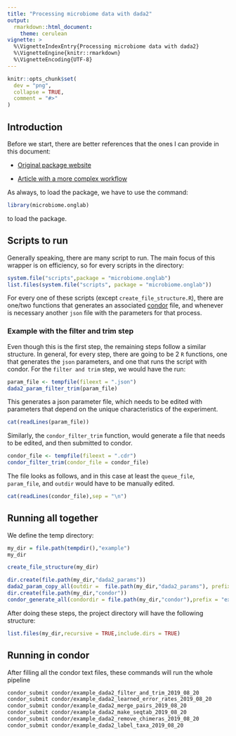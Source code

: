 ```yaml
---
title: "Processing microbiome data with dada2"
output:
  rmarkdown::html_document:
    theme: cerulean
vignette: >
  %\VignetteIndexEntry{Processing microbiome data with dada2}
  %\VignetteEngine{knitr::rmarkdown}
  %\VignetteEncoding{UTF-8}
---
```


```r
knitr::opts_chunk$set(
  dev = "png",
  collapse = TRUE,
  comment = "#>"
)
```

## Introduction

Before we start, there are better references that the ones I can provide in this document:

* [Original package website](https://benjjneb.github.io/dada2/)

* [Article with a more complex workflow](https://f1000research.com/articles/5-1492/v2)

As always, to load the package, we have to use the command:

```r
library(microbiome.onglab)
```

to load the package.

## Scripts to run

Generally speaking, there are many script to run. The main focus of this wrapper is on efficiency, so for every scripts in the directory:

```r

system.file("scripts",package = "microbiome.onglab")
list.files(system.file("scripts", package = "microbiome.onglab"))

```

For every one of these scripts (except `create_file_structure.R`), there are one/two functions that generates an associated [condor](https://research.cs.wisc.edu/htcondor/) file, and whenever is necessary another `json` file with the parameters for that process.

### Example with the filter and trim step

Even though this is the first step, the remaining steps follow a similar structure. In general, for every step, there are going to be 2 `R` functions, one that generates the `json` parameters, and one that runs the script with condor. For the `filter and trim` step, we would have the run:

```r
param_file <- tempfile(fileext = ".json")
dada2_param_filter_trim(param_file)
```

This generates a json parameter file, which needs to be edited with parameters that depend on the unique characteristics of the experiment.

```r

cat(readLines(param_file))

```

Similarly, the `condor_filter_trim` function, would generate a file that needs to be edited, and then submitted to condor.

```r
condor_file <- tempfile(fileext = ".cdr")
condor_filter_trim(condor_file = condor_file)

```

The file looks as follows, and in this case at least the `queue_file`, `param_file`, and `outdir` would have to be manually edited.

```r

cat(readLines(condor_file),sep = "\n")

```

## Running all together

We define the temp directory:

```r

my_dir = file.path(tempdir(),"example")
my_dir

create_file_structure(my_dir)

dir.create(file.path(my_dir,"dada2_params"))
dada2_param_copy_all(outdir =  file.path(my_dir,"dada2_params"), prefix = "example")
dir.create(file.path(my_dir,"condor"))
condor_generate_all(condordir = file.path(my_dir,"condor"),prefix = "example")

```

After doing these steps, the project directory will have the following structure:

```r

list.files(my_dir,recursive = TRUE,include.dirs = TRUE)

```

## Running in condor

After filling all the condor text files, these commands will run the whole pipeline

```bash

condor_submit condor/example_dada2_filter_and_trim_2019_08_20
condor_submit condor/example_dada2_learned_error_rates_2019_08_20
condor_submit condor/example_dada2_merge_pairs_2019_08_20
condor_submit condor/example_dada2_make_seqtab_2019_08_20
condor_submit condor/example_dada2_remove_chimeras_2019_08_20
condor_submit condor/example_dada2_label_taxa_2019_08_20

```
